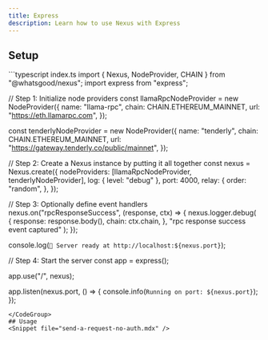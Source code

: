 ```yaml
---
title: Express
description: Learn how to use Nexus with Express
---
```

## Setup
<CodeGroup>
```typescript index.ts
import { Nexus, NodeProvider, CHAIN } from "@whatsgood/nexus";
import express from "express";

// Step 1: Initialize node providers
const llamaRpcNodeProvider = new NodeProvider({
  name: "llama-rpc",
  chain: CHAIN.ETHEREUM_MAINNET,
  url: "https://eth.llamarpc.com",
});

const tenderlyNodeProvider = new NodeProvider({
  name: "tenderly",
  chain: CHAIN.ETHEREUM_MAINNET,
  url: "https://gateway.tenderly.co/public/mainnet",
});

// Step 2: Create a Nexus instance by putting it all together
const nexus = Nexus.create({
  nodeProviders: [llamaRpcNodeProvider, tenderlyNodeProvider],
  log: { level: "debug" },
  port: 4000,
  relay: {
    order: "random",
  },
});

// Step 3: Optionally define event handlers
nexus.on("rpcResponseSuccess", (response, ctx) => {
  nexus.logger.debug(
    {
      response: response.body(),
      chain: ctx.chain,
    },
    "rpc response success event captured"
  );
});

console.log(`🚀 Server ready at http://localhost:${nexus.port}`);

// Step 4: Start the server
const app = express();

app.use("/", nexus);

app.listen(nexus.port, () => {
  console.info(`Running on port: ${nexus.port}`);
});
```
</CodeGroup>
## Usage
<Snippet file="send-a-request-no-auth.mdx" />
